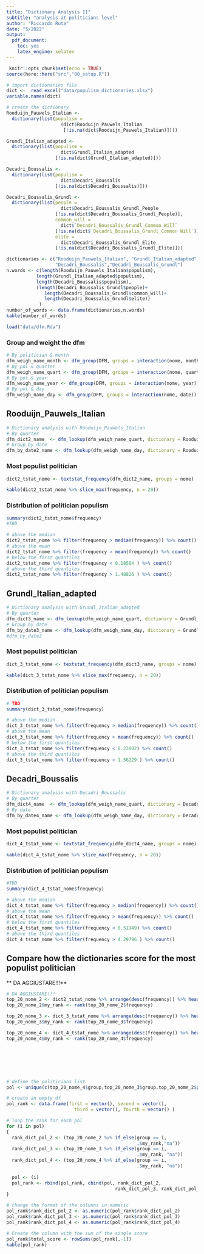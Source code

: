 ```yaml
---
title: "Dictionary Analysis II"
subtitle: "analysis at politicians level" 
author: "Riccardo Ruta"
date: "5/2022"
output: 
  pdf_document:
    toc: yes
    latex_engine: xelatex
---
```


```r
 knitr::opts_chunk$set(echo = TRUE)
source(here::here("src","00_setup.R"))
```

```r
# import dictionaries file
dict <-  read_excel("data/populism_dictionaries.xlsx")
variable.names(dict)

# create the dictionary
Rooduijn_Pauwels_Italian <-
  dictionary(list(populism =
                    (dict$Rooduijn_Pauwels_Italian
                     [!is.na(dict$Rooduijn_Pauwels_Italian)])))

Grundl_Italian_adapted <-
  dictionary(list(populism =
                    dict$Grundl_Italian_adapted
                  [!is.na(dict$Grundl_Italian_adapted)]))

Decadri_Boussalis <-
  dictionary(list(populism =
                    dict$Decadri_Boussalis
                  [!is.na(dict$Decadri_Boussalis)]))

Decadri_Boussalis_Grundl <-
  dictionary(list(people =
                    dict$Decadri_Boussalis_Grundl_People
                  [!is.na(dict$Decadri_Boussalis_Grundl_People)],
                  common_will =
                    dict$`Decadri_Boussalis_Grundl_Common Will`
                  [!is.na(dict$`Decadri_Boussalis_Grundl_Common Will`)],
                  elite =
                    dict$Decadri_Boussalis_Grundl_Elite
                  [!is.na(dict$Decadri_Boussalis_Grundl_Elite)]))
```

```r
dictionaries <- c("Rooduijn_Pauwels_Italian", "Grundl_Italian_adapted",
                  "Decadri_Boussalis","Decadri_Boussalis_Grundl")
n.words <- c(length(Rooduijn_Pauwels_Italian$populism),
           length(Grundl_Italian_adapted$populism),
           length(Decadri_Boussalis$populism),
           (length(Decadri_Boussalis_Grundl$people)+
              length(Decadri_Boussalis_Grundl$common_will)+
              length(Decadri_Boussalis_Grundl$elite))
            )
number_of_words <- data.frame(dictionaries,n.words)
kable(number_of_words)
```

```r
load("data/dfm.Rda")
```

### Group and weight the dfm

```r
# By politician & month
dfm_weigh_name_month <- dfm_group(DFM, groups = interaction(nome, month)) %>% dfm_weight(scheme = "prop")
# By pol & quarter
dfm_weigh_name_quart <- dfm_group(DFM, groups = interaction(nome, quarter)) %>% dfm_weight(scheme = "prop")
# By pol & year
dfm_weigh_name_year <- dfm_group(DFM, groups = interaction(nome, year)) %>% dfm_weight(scheme = "prop")
# By pol & day
dfm_weigh_name_day <- dfm_group(DFM, groups = interaction(nome, date)) %>% dfm_weight(scheme = "prop")
```


\newpage

## Rooduijn_Pauwels_Italian

```r
# Dictionary analysis with Rooduijn_Pauwels_Italian
# By quarter
dfm_dict2_name  <- dfm_lookup(dfm_weigh_name_quart, dictionary = Rooduijn_Pauwels_Italian)
# Group by date
dfm_by_date2_name <- dfm_lookup(dfm_weigh_name_day, dictionary = Rooduijn_Pauwels_Italian)
```


### Most populist politician

```r
dict2_tstat_nome <- textstat_frequency(dfm_dict2_name, groups = nome)

kable(dict2_tstat_nome %>% slice_max(frequency, n = 20))
```
### Distribution of politician populism

```r
summary(dict2_tstat_nome$frequency)
#TBD
```


```r
# above the median
dict2_tstat_nome %>% filter(frequency > median(frequency)) %>% count()
# above the mean
dict2_tstat_nome %>% filter(frequency > mean(frequency)) %>% count()
# below the first quantiles
dict2_tstat_nome %>% filter(frequency < 0.18584 ) %>% count()
# above the third quantiles
dict2_tstat_nome %>% filter(frequency > 1.48826 ) %>% count()
```

\newpage





## Grundl_Italian_adapted

```r
# Dictionary analysis with Grundl_Italian_adapted
# By quarter
dfm_dict3_name <- dfm_lookup(dfm_weigh_name_quart, dictionary = Grundl_Italian_adapted)
# Group by date
dfm_by_date3_name <- dfm_lookup(dfm_weigh_name_day, dictionary = Grundl_Italian_adapted)
#dfm_by_date2
```




### Most populist politician

```r
dict_3_tstat_nome <- textstat_frequency(dfm_dict3_name, groups = nome)

kable(dict_3_tstat_nome %>% slice_max(frequency, n = 20))
```


### Distribution of politician populism

```r
# TBD
summary(dict_3_tstat_nome$frequency)

```




```r
# above the median
dict_3_tstat_nome %>% filter(frequency > median(frequency)) %>% count()
# above the mean
dict_3_tstat_nome %>% filter(frequency > mean(frequency)) %>% count()
# below the first quantiles
dict_3_tstat_nome %>% filter(frequency < 0.23802) %>% count()
# above the third quantiles
dict_3_tstat_nome %>% filter(frequency > 1.56229 ) %>% count()
```





## Decadri_Boussalis


```r
# Dictionary analysis with Decadri_Boussalis
# By quarter
dfm_dict4_name  <- dfm_lookup(dfm_weigh_name_quart, dictionary = Decadri_Boussalis)
# By date
dfm_by_date4_name <- dfm_lookup(dfm_weigh_name_day, dictionary = Decadri_Boussalis)

```




### Most populist politician

```r
dict_4_tstat_nome <- textstat_frequency(dfm_dict4_name, groups = nome)

kable(dict_4_tstat_nome %>% slice_max(frequency, n = 20))
```

### Distribution of politician populism

```r
#TBD
summary(dict_4_tstat_nome$frequency)
```

```r
# above the median
dict_4_tstat_nome %>% filter(frequency > median(frequency)) %>% count()
# above the mean
dict_4_tstat_nome %>% filter(frequency > mean(frequency)) %>% count()
# below the first quantiles
dict_4_tstat_nome %>% filter(frequency < 0.51949) %>% count()
# above the third quantiles
dict_4_tstat_nome %>% filter(frequency > 4.29796 ) %>% count()
```





## Compare how the dictionaries score for the most populist politician
**  DA AGGIUSTARE!!!**
```r
# DA AGGIUSTARE!!!
top_20_nome_2 <- dict2_tstat_nome %>% arrange(desc(frequency)) %>% head(20)
top_20_nome_2$my_rank <- rank(top_20_nome_2$frequency)

top_20_nome_3 <- dict_3_tstat_nome %>% arrange(desc(frequency)) %>% head(20)
top_20_nome_3$my_rank <- rank(top_20_nome_3$frequency)

top_20_nome_4 <- dict_4_tstat_nome %>% arrange(desc(frequency)) %>% head(20)
top_20_nome_4$my_rank <- rank(top_20_nome_4$frequency)







# define the politicians list
pol <- unique(c(top_20_nome_4$group,top_20_nome_3$group,top_20_nome_2$group))

# create an empty df
pol_rank <- data.frame(first = vector(), second = vector(),
                         third = vector(), fourth = vector() )

# loop the rank for each pol
for (i in pol)
{
  rank_dict_pol_2 <- (top_20_nome_2 %>% if_else(group == i,
                                                .$my_rank,"na"))
  rank_dict_pol_3 <- (top_20_nome_3 %>% if_else(group == i,
                                                .$my_rank, "na"))
  rank_dict_pol_4 <- (top_20_nome_4 %>% if_else(group == i,
                                                .$my_rank, "na"))
  
  pol <- (i)
  pol_rank <- rbind(pol_rank, cbind(pol, rank_dict_pol_2,
                                        rank_dict_pol_3, rank_dict_pol_4))
}

# change the format of the columns in numeric
pol_rank$rank_dict_pol_2 <- as.numeric(pol_rank$rank_dict_pol_2)
pol_rank$rank_dict_pol_3 <- as.numeric(pol_rank$rank_dict_pol_3)
pol_rank$rank_dict_pol_4 <- as.numeric(pol_rank$rank_dict_pol_4)

# Create the column with the sum of the single score
pol_rank$total_score <- rowSums(pol_rank[,-1])
kable(pol_rank)
```












